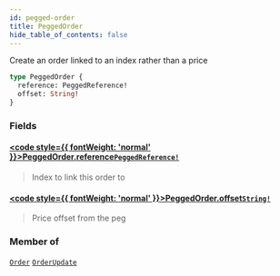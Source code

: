 ```yaml
---
id: pegged-order
title: PeggedOrder
hide_table_of_contents: false
---
```








Create an order linked to an index rather than a price

```graphql
type PeggedOrder {
  reference: PeggedReference!
  offset: String!
}
```


### Fields

#### [<code style={{ fontWeight: 'normal' }}>PeggedOrder.<b>reference</b></code>](#)<Bullet />[`PeggedReference!`](/testnet/api/graphql/enums/pegged-reference) <Badge class="secondary" text="non-null"/> <Badge class="secondary" text="enum"/>
> Index to link this order to
> 

#### [<code style={{ fontWeight: 'normal' }}>PeggedOrder.<b>offset</b></code>](#)<Bullet />[`String!`](/testnet/api/graphql/scalars/string) <Badge class="secondary" text="non-null"/> <Badge class="secondary" text="scalar"/>
> Price offset from the peg
> 



### Member of

[`Order`](/testnet/api/graphql/objects/order)  <Badge class="secondary" text="object"/><Bullet />[`OrderUpdate`](/testnet/api/graphql/objects/order-update)  <Badge class="secondary" text="object"/>



